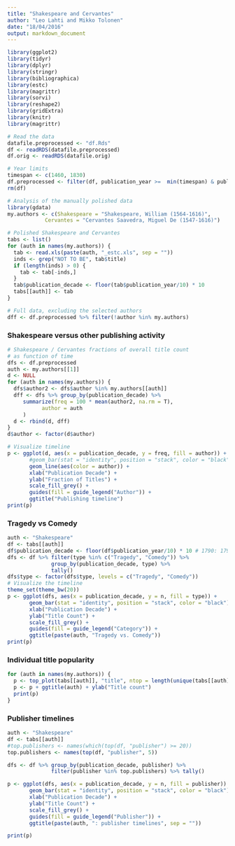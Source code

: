 ```yaml
---
title: "Shakespeare and Cervantes"
author: "Leo Lahti and Mikko Tolonen"
date: "18/04/2016"
output: markdown_document
---
```


```r
library(ggplot2)
library(tidyr)
library(dplyr)
library(stringr)
library(bibliographica)
library(estc)
library(magrittr)
library(sorvi)
library(reshape2)
library(gridExtra)
library(knitr)
library(magrittr)

# Read the data
datafile.preprocessed <- "df.Rds"
df <- readRDS(datafile.preprocessed)
df.orig <- readRDS(datafile.orig)

# Year limits
timespan <- c(1460, 1830)
df.preprocessed <- filter(df, publication_year >=  min(timespan) & publication_year <= max(timespan))
rm(df)
```



```r
# Analysis of the manually polished data
library(gdata)
my.authors <- c(Shakespeare = "Shakespeare, William (1564-1616)",
	        Cervantes = "Cervantes Saavedra, Miguel De (1547-1616)")

# Polished Shakespeare and Cervantes
tabs <- list()
for (auth in names(my.authors)) {
  tab <- read.xls(paste(auth, "_estc.xls", sep = ""))
  inds <- grep("NOT TO BE", tab$title)
  if (length(inds) > 0) {
    tab <- tab[-inds,]
  }
  tab$publication_decade <- floor(tab$publication_year/10) * 10   
  tabs[[auth]] <- tab
}

# Full data, excluding the selected authors
dff <- df.preprocessed %>% filter(!author %in% my.authors)
```



### Shakespeare versus other publishing activity

```r
# Shakespeare / Cervantes fractions of overall title count
# as function of time
dfs <- df.preprocessed
auth <- my.authors[[1]]
d <- NULL
for (auth in names(my.authors)) { 
  dfs$author2 <- dfs$author %in% my.authors[[auth]]
  dff <- dfs %>% group_by(publication_decade) %>%
	 summarize(freq = 100 * mean(author2, na.rm = T),
	 	   author = auth
	 )
  d <- rbind(d, dff)
}
d$author <- factor(d$author)

# Visualize timeline
p <- ggplot(d, aes(x = publication_decade, y = freq, fill = author)) +
       #geom_bar(stat = "identity", position = "stack", color = "black") +
       geom_line(aes(color = author)) +       
       xlab("Publication Decade") +
       ylab("Fraction of Titles") +
       scale_fill_grey() +
       guides(fill = guide_legend("Author")) +
       ggtitle("Publishing timeline")
print(p)
```


### Tragedy vs Comedy

```r
auth <- "Shakespeare"
df <- tabs[[auth]]
df$publication_decade <- floor(df$publication_year/10) * 10 # 1790: 1790-1799
dfs <- df %>% filter(type %in% c("Tragedy", "Comedy")) %>%
              group_by(publication_decade, type) %>%
              tally()
dfs$type <- factor(dfs$type, levels = c("Tragedy", "Comedy"))
# Visualize the timeline
theme_set(theme_bw(20))
p <- ggplot(dfs, aes(x = publication_decade, y = n, fill = type)) +
       geom_bar(stat = "identity", position = "stack", color = "black") +
       xlab("Publication Decade") +
       ylab("Title Count") +
       scale_fill_grey() +
       guides(fill = guide_legend("Category")) +
       ggtitle(paste(auth, "Tragedy vs. Comedy"))       
print(p)
```



### Individual title popularity


```r
for (auth in names(my.authors)) {
  p <- top_plot(tabs[[auth]], "title", ntop = length(unique(tabs[[auth]]$title)))
  p <- p + ggtitle(auth) + ylab("Title count")
  print(p)
}
```


### Publisher timelines

```r
auth <- "Shakespeare"
df <- tabs[[auth]]
#top.publishers <- names(which(top(df, "publisher") >= 20))
top.publishers <- names(top(df, "publisher", 5))

dfs <- df %>% group_by(publication_decade, publisher) %>%
              filter(publisher %in% top.publishers) %>% tally()

p <- ggplot(dfs, aes(x = publication_decade, y = n, fill = publisher)) +
       geom_bar(stat = "identity", position = "stack", color = "black") +
       xlab("Publication Decade") +
       ylab("Title Count") +
       scale_fill_grey() +
       guides(fill = guide_legend("Publisher")) +       
       ggtitle(paste(auth, ": publisher timelines", sep = ""))       

print(p)
```


